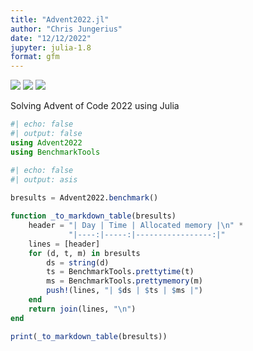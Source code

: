 ```yaml
---
title: "Advent2022.jl"
author: "Chris Jungerius"
date: "12/12/2022"
jupyter: julia-1.8
format: gfm
---
```


![](https://img.shields.io/badge/day%20📅-15-blue) ![](https://img.shields.io/badge/stars%20⭐-30-yellow) ![](https://img.shields.io/badge/days%20completed-15-red)\

Solving Advent of Code 2022 using Julia

```julia
#| echo: false
#| output: false
using Advent2022
using BenchmarkTools
```

```julia
#| echo: false
#| output: asis
 
bresults = Advent2022.benchmark()

function _to_markdown_table(bresults)
    header = "| Day | Time | Allocated memory |\n" *
             "|----:|-----:|-----------------:|"
    lines = [header]
    for (d, t, m) in bresults
        ds = string(d)
        ts = BenchmarkTools.prettytime(t)
        ms = BenchmarkTools.prettymemory(m)
        push!(lines, "| $ds | $ts | $ms |")
    end
    return join(lines, "\n")    
end

print(_to_markdown_table(bresults))
```
